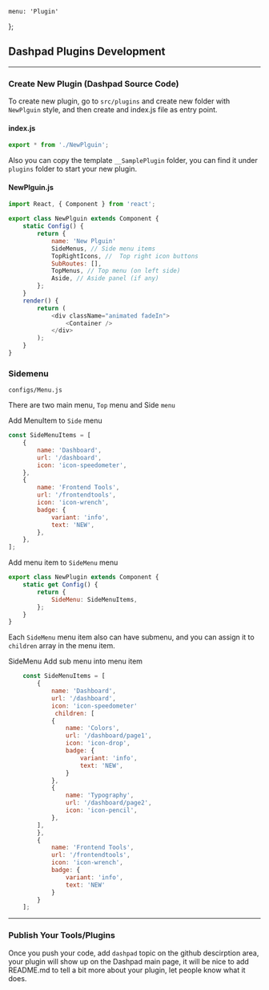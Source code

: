     menu: 'Plugin'
};

## Dashpad Plugins Development

---

### Create New Plugin (Dashpad Source Code)

To create new plugin, go to `src/plugins` and create new folder with `NewPlguin` style, and then create and index.js file as entry point.

#### index.js

```javascript
export * from './NewPlguin';
```

Also you can copy the template `__SamplePlugin` folder, you can find it under `plugins` folder to start your new plugin.

#### NewPlguin.js

```javascript
import React, { Component } from 'react';

export class NewPlguin extends Component {
    static Config() {
        return {
            name: 'New Plguin'
            SideMenus, // Side menu items
            TopRightIcons, //  Top right icon buttons
            SubRoutes: [],
            TopMenus, // Top menu (on left side)
            Aside, // Aside panel (if any)
        };
    }
    render() {
        return (
            <div className="animated fadeIn">
                <Container />
            </div>
        );
    }
}
```

### Sidemenu

    configs/Menu.js

There are two main menu, `Top` menu and Side `menu`

Add MenuItem to `Side` menu

```javascript
const SideMenuItems = [
    {
        name: 'Dashboard',
        url: '/dashboard',
        icon: 'icon-speedometer',
    },
    {
        name: 'Frontend Tools',
        url: '/frontendtools',
        icon: 'icon-wrench',
        badge: {
            variant: 'info',
            text: 'NEW',
        },
    },
];
```

Add menu item to `SideMenu` menu

```javascript
export class NewPlugin extends Component {
    static get Config() {
        return {
            SideMenu: SideMenuItems,
        };
    }
}
```

Each `SideMenu` menu item also can have submenu, and you can assign it to `children` array in the menu item.

SideMenu
Add sub menu into menu item

```javascript
    const SideMenuItems = [
        {
            name: 'Dashboard',
            url: '/dashboard',
            icon: 'icon-speedometer'
             children: [
            {
                name: 'Colors',
                url: '/dashboard/page1',
                icon: 'icon-drop',
                badge: {
                    variant: 'info',
                    text: 'NEW',
                }
            },
            {
                name: 'Typography',
                url: '/dashboard/page2',
                icon: 'icon-pencil',
            },
        ],
        },
        {
            name: 'Frontend Tools',
            url: '/frontendtools',
            icon: 'icon-wrench',
            badge: {
                variant: 'info',
                text: 'NEW'
            }
        }
    ];
```

---

### Publish Your Tools/Plugins

Once you push your code, add `dashpad` topic on the github descirption area, your plugin will show up on the Dashpad main page, it will be nice to add README.md to tell a bit more about your plugin, let people know what it does.